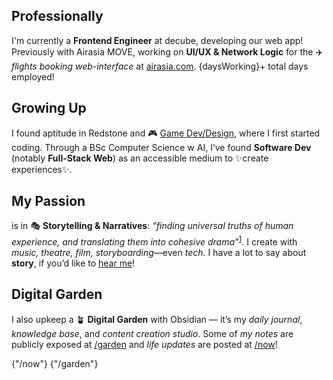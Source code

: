 
## <Icon name="lucide:briefcase" /> Professionally


I'm currently a **Frontend Engineer** at <Favicon img={DecubeIcon} alt="decube logo" url="https://decube.io" backgroundColor="white">decube</Favicon>, developing our web app! Previously with <Favicon img={AirasiaMoveIcon}  alt="airasia MOVE logo" url="https://www.linkedin.com/company/airasia-super-app/mycompany/">Airasia MOVE</Favicon>, working on **UI/UX & Network Logic** for the ✈️ _flights booking web-interface_ at [airasia.com](https://airasia.com). {daysWorking}+ total days employed!

## <Icon name="lucide:user-cog" /> Growing Up

I found aptitude in Redstone and 🎮 [Game Dev/Design](https://www.planetminecraft.com/member/calebchan/), where I first started coding. Through a <Favicon img={UoNIcon} url="https://www.nottingham.ac.uk/" alt="University of Nottingham logo">BSc Computer Science w AI</Favicon>, I’ve found **Software Dev** (notably **Full-Stack Web**) as an accessible medium to ✨create experiences✨.

<div class="flex-row">
  <SocialLink link="LINKEDIN" extArrow />
  <SocialLink link="CV" extArrow />
</div>

## <Icon name="lucide:flame" /> My Passion

is in 🎭 **Storytelling & Narratives**: _“finding universal truths of human experience, and translating them into cohesive drama”_<sup><a href="https://www.helpingwritersbecomeauthors.com/a-writer-or-a-storyteller">1</a></sup>. I create with _music, theatre, film, storyboarding_—even _tech_. I have a lot to say about **story**, if you’d like to [hear me](/garden)!

## <Icon name="lucide:trees" /> Digital Garden

I also upkeep a 🪴 **Digital Garden** with <Favicon img={ObsidianIcon} alt="obsidian logo" url="https://obsidian.md">Obsidian</Favicon> — it’s my _daily journal_, _knowledge base_, and _content creation studio_. Some of _my notes_ are publicly exposed at [/garden](/garden) and _life updates_ are posted at [/now](/now)!

<div class="flex-row">
  <AccentA href="/now">
    <Icon name="lucide:timer-reset" />
    {"/now"}
  </AccentA>
  <AccentA href="/garden">
    <Icon name="lucide:trees" />
    {"/garden"}
  </AccentA>
</div>
